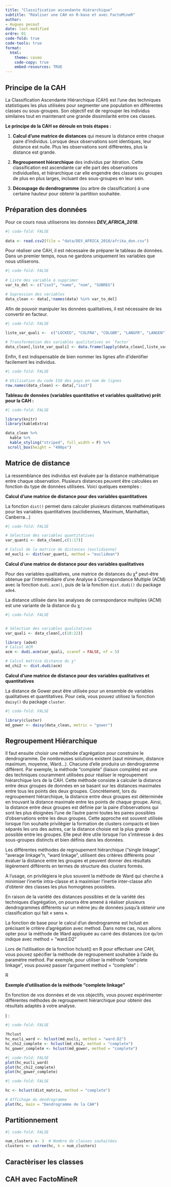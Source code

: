 ```yaml
---
title: "Classification ascendante Hiérarchique"
subtitle: "Réaliser une CAH en R-base et avec FactoMineR"
author: 
- Hugues pecout
date: last-modified
ordre: 01
code-fold: true
code-tools: true
format:
  html:
    theme: cosmo
    code-copy: true
    embed-resources: TRUE
---
```


## Principe de la CAH

La Classification Ascendante Hiérarchique (CAH) est l'une des techniques statistiques les plus utilisées pour segmenter une population en différentes classes ou sous-groupes. Son objectif est de regrouper les individus similaires tout en maintenant une grande dissimilarité entre ces classes.

**Le principe de la CAH se déroule en trois étapes :**    

1. **Calcul d'une matrice de distances** qui mesure la distance entre chaque paire d'individus. Lorsque deux observations sont identiques, leur distance est nulle. Plus les observations sont différentes, plus la distance est grande.      

2. **Regroupement hiérarchique** des individus par itération. Cette classification est ascendante car elle part des observations individuelles, et hiérarchique car elle engendre des classes ou groupes de plus en plus larges, incluant des sous-groupes en leur sein.      

3. **Découpage du dendrogramme** (ou arbre de classification) à une certaine hauteur pour obtenir la partition souhaitée.   

## Préparation des données

Pour ce cours nous utiliserons les données ***DEV_AFRICA_2018***.

```r
#| code-fold: FALSE
 
data <- read.csv2(file = "data/DEV_AFRICA_2018/afrika_don.csv")


```

Pour réaliser une CAH, il est nécessaire de préparer le tableau de données. Dans un premier temps, nous ne gardons uniquement les variables que nous utiliserons.

```r
#| code-fold: FALSE
 
# Liste des variable à supprimer
var_to_del <- c("iso3", "name", "nom", "SUBREG")

# Supression des variables
data_clean <- data[,!names(data) %in% var_to_del]

```

Afin de pouvoir manipuler les données qualitatives, il est nécessaire de les convertir en facteur.
```r
#| code-fold: FALSE
 
liste_var_quali <-  c("LOCKED", "COLFRA", "COLGBR", "LANGFR", "LANGEN")

# Transformation des variables qualitatives en `factor`
data_clean[,liste_var_quali] <- data.frame(lapply(data_clean[,liste_var_quali], factor))

```

Enfin, Il est indispensable de bien nommer les lignes afin d'identifier facilement les individus.


```r
#| code-fold: FALSE

# Utilisation du code ISO des pays en nom de lignes
row.names(data_clean) <- data[,"iso3"] 


```

**Tableau de données (variables quantitative et variables qualitative) prêt pour la CAH :**

```r
#| code-fold: FALSE

library(knitr)
library(kableExtra)

data_clean %>% 
  kable %>%
  kable_styling("striped", full_width = F) %>% 
 scroll_box(height = "400px")


```



## Matrice de distance

La ressemblance des individus est évaluée par la distance mathématique entre chaque observation. Plusieurs distances peuvent être calculées en fonction du type de données utilisées. Voici quelques exemples :    

**Calcul d'une matrice de distance pour des variables quantitatives**

La fonction `dist()` permet dans calculer plusieurs distances mathématiques pour les variables quantitatives (euclidiennes, Maximum, Manhattan, Canberra...)

```r
#| code-fold: FALSE

# Sélection des variables quantitatives
var_quanti <- data_clean[,c(1:17)] 

# Calcul de la matrice de distances (euclidienne)
md_eucli <- dist(var_quanti, method = "euclidean")
```

**Calcul d'une matrice de distance pour des variables qualitatives**

Pour des variables qualitatives, une matrice de distances du χ² peut-être obtenue par l'intermédiaire d'une Analyse à Correspondance Multiple (ACM) avec la fonction `dudi.acm()`, puis de la la fonction `dist.dudi()` du package `ade4`. 

La distance utilisée dans les analyses de correspondance multiples (ACM) est une variante de la distance du χ

```r
#| code-fold: FALSE


# Sélection des variables qualitatives
var_quali <- data_clean[,c(18:22)] 

library (ade4)
# Calcul ACM
acm <- dudi.acm(var_quali, scannf = FALSE, nf = 5)

# Calcul matrice distance du χ²
md_chi2 <- dist.dudi(acm)

```

**Calcul d'une matrice de distance pour des variables qualitatives et quantitatives**

La distance de Gower peut être utilisée pour un ensemble de variables qualitatives et quantitatives. Pour cela, vous pouvez utilisez la fionction `daisy()` du package `cluster`.

```r
#| code-fold: FALSE

library(cluster)
md_gower <- daisy(data_clean, metric = "gower")

```



## Regroupement Hiérarchique


Il faut ensuite choisir une méthode d'agrégation pour construire le dendrogramme. De nombreuses solutions existent (saut minimum, distance maximum, moyenne, Ward…). Chacune d’elle produira un dendrogramme différent. 
Par exemple, la méthode "complete" (liaison complète) est une des techniques couramment utilisées pour réaliser le regroupement hiérarchique lors de la CAH. Cette méthode consiste à calculer la distance entre deux groupes de données en se basant sur les distances maximales entre tous les points des deux groupes. Concrètement, lors du regroupement hiérarchique, la distance entre deux groupes est déterminée en trouvant la distance maximale entre les points de chaque groupe. Ainsi, la distance entre deux groupes est définie par la paire d'observations qui sont les plus éloignées l'une de l'autre parmi toutes les paires possibles d'observations entre les deux groupes. Cette approche est souvent utilisée lorsque l'on souhaite privilégier la formation de clusters compacts et bien séparés les uns des autres, car la distance choisie est la plus grande possible entre les groupes. Elle peut être utile lorsque l'on s'intéresse à des sous-groupes distincts et bien définis dans les données.

:::{callout-note}
Les différentes méthodes de regroupement hiérarchique ("single linkage", "average linkage"n, "ward linkage", utilisent des critères différents pour évaluer la distance entre les groupes et peuvent donner des résultats légèrement différents en termes de structure des clusters formés.
:::

A l'usage, on privilégiera le plus souvent la méthode de Ward qui cherche à minimiser l’inertie intra-classe et à maximiser l’inertie inter-classe afin d’obtenir des classes les plus homogènes possibles. 





En raison de la variété des distances possibles et de la variété des techniques d’agrégation, on pourra être amené à réaliser plusieurs dendrogrammes différents sur un même jeu de données jusqu’à obtenir une classification qui fait « sens ».

La fonction de base pour le calcul d’un dendrogramme est hclust en précisant le critère d’agrégation avec method. Dans notre cas, nous allons opter pour la méthode de Ward appliquée au carré des distances (ce qu’on indique avec method = "ward.D2"




Lors de l'utilisation de la fonction hclust() en R pour effectuer une CAH, vous pouvez spécifier la méthode de regroupement souhaitée à l'aide du paramètre method. Par exemple, pour utiliser la méthode "complete linkage", vous pouvez passer l'argument method = "complete" :

R

**Exemple d'utilisation de la méthode "complete linkage"**


En fonction de vos données et de vos objectifs, vous pouvez expérimenter différentes méthodes de regroupement hiérarchique pour obtenir des résultats adaptés à votre analyse.

) :

```r
#| code-fold: FALSE

?hclust
hc_eucli_ward <- hclust(md_eucli, method = "ward.D2")
hc_chi2_complete <- hclust(md_chi2, method = "complete")
hc_gower_complete <- hclust(md_gower, method = "complete")
```

```r
#| code-fold: FALSE
plot(hc_eucli_ward)
plot(hc_chi2_complete)
plot(hc_gower_complete)
```


```r
#| code-fold: FALSE

hc <- hclust(dist_matrix, method = "complete")

# Affichage du dendrogramme
plot(hc, main = "Dendrogramme de la CAH")

```



## Partitionnement


```r
#| code-fold: FALSE

num_clusters <- 3  # Nombre de classes souhaitées
clusters <- cutree(hc, k = num_clusters)

```

## Caractèriser les classes

## CAH avec FactoMineR

